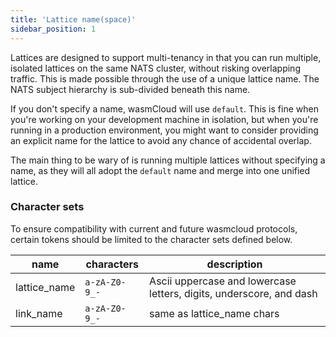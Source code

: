 ```yaml
---
title: 'Lattice name(space)'
sidebar_position: 1
---
```


Lattices are designed to support multi-tenancy in that you can run multiple, isolated lattices on the same NATS cluster, without risking overlapping traffic. This is made possible through the use of a unique lattice name. The NATS subject hierarchy is sub-divided beneath this name.

If you don't specify a name, wasmCloud will use `default`. This is fine when you're working on your development machine in isolation, but when you're running in a production environment, you might want to consider providing an explicit name for the lattice to avoid any chance of accidental overlap.

The main thing to be wary of is running multiple lattices without specifying a name, as they will all adopt the `default` name and merge into one unified lattice.

### Character sets

To ensure compatibility with current and future wasmcloud protocols, certain tokens should be limited to the character sets defined below.

| name         | characters    | description                                                         |
| ------------ | ------------- | ------------------------------------------------------------------- |
| lattice_name | `a-zA-Z0-9_-` | Ascii uppercase and lowercase letters, digits, underscore, and dash |
| link_name    | `a-zA-Z0-9_-` | same as lattice_name chars                                          |
